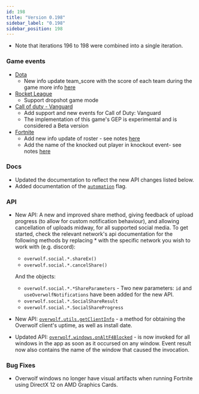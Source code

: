 ```yaml
---
id: 198
title: "Version 0.198"
sidebar_label: "0.198"
sidebar_position: 198
---
```


* Note that iterations 196 to 198 were combined into a single iteration. 

### Game events
* [Dota](/api/games/events/dota-2)
  * New info update team_score with the score of each team during the game more info [here](/api/games/events/dota-2)
* [Rocket League](/api/games/events/rocket-league)
  * Support dropshot game mode
* [Call of duty - Vanguard](/api/games/events/call-of-duty-vanguard)
  * Add support and new events for Call of Duty: Vanguard
  * The implementation of this game's GEP is experimental and is considered a Beta version
* [Fortnite](/api/games/events/fortnite)
  * Add new info update of roster - see notes [here](/api/games/events/fortnite#roster-note)
  * Add the name of the knocked out player in knockout event- see notes [here](/api/games/events/fortnite#knockout-note)

### Docs
- Updated the documentation to reflect the new API changes listed below.
- Added documentation of the [`automation`](/start/getting-started/using-dev-tools#enabling-automation-testing-with-automation-flag) flag.

### API
- New API: A new and improved share method, giving feedback of upload progress (to allow for custom notification behaviour), and allowing cancellation of uploads midway, for all supported social media. To get started, check the relevant network's api documentation for the following methods by replacing * with the specific network you wish to work with (e.g. discord):
    * `overwolf.social.*.shareEx()`
    * `overwolf.social.*.cancelShare()`

  And the objects:
    * `overwolf.social.*.*ShareParameters` - Two new parameters: `id` and `useOverwolfNotifications` have been added for the new API.
    * `overwolf.social.*.SocialShareResult`
    * `overwolf.social.*.SocialShareProgress`

- New API: [`overwolf.utils.getClientInfo`](/api/utils) - a method for obtaining the Overwolf client's uptime, as well as install date.
- Updated API: [`overwolf.windows.onAltF4Blocked`](/api/windows) - is now invoked for all windows in the app as soon as it occursed on any window. Event result now also contains the name of the window that caused the invocation.


### Bug Fixes
- Overwolf windows no longer have visual artifacts when running Fortnite using DirectX 12 on AMD Graphics Cards.



